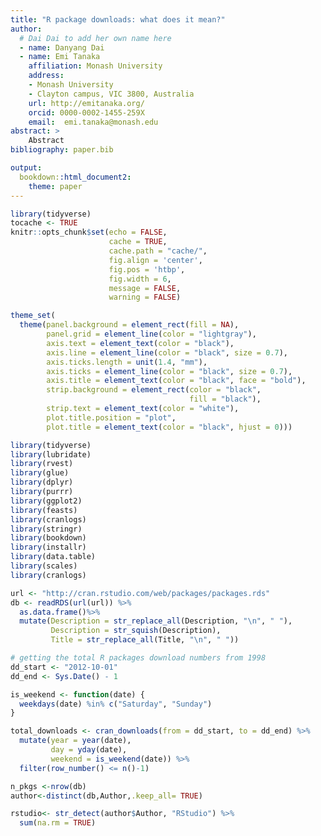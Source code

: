 ```yaml
---
title: "R package downloads: what does it mean?"
author:
  # Dai Dai to add her own name here
  - name: Danyang Dai
  - name: Emi Tanaka
    affiliation: Monash University
    address:
    - Monash University
    - Clayton campus, VIC 3800, Australia
    url: http://emitanaka.org/
    orcid: 0000-0002-1455-259X
    email:  emi.tanaka@monash.edu
abstract: >
    Abstract
bibliography: paper.bib

output: 
  bookdown::html_document2:
    theme: paper
---
```


```r
library(tidyverse)
tocache <- TRUE
knitr::opts_chunk$set(echo = FALSE, 
                      cache = TRUE,
                      cache.path = "cache/",
                      fig.align = 'center', 
                      fig.pos = 'htbp', 
                      fig.width = 6,
                      message = FALSE,
                      warning = FALSE)

theme_set(
  theme(panel.background = element_rect(fill = NA),
        panel.grid = element_line(color = "lightgray"),
        axis.text = element_text(color = "black"),
        axis.line = element_line(color = "black", size = 0.7),
        axis.ticks.length = unit(1.4, "mm"),
        axis.ticks = element_line(color = "black", size = 0.7),
        axis.title = element_text(color = "black", face = "bold"),
        strip.background = element_rect(color = "black",
                                        fill = "black"),
        strip.text = element_text(color = "white"),
        plot.title.position = "plot",
        plot.title = element_text(color = "black", hjust = 0)))
```


```r
library(tidyverse)
library(lubridate)
library(rvest)
library(glue)
library(dplyr)
library(purrr)
library(ggplot2)
library(feasts)
library(cranlogs)
library(stringr)
library(bookdown)
library(installr)
library(data.table)
library(scales)
library(cranlogs)
```


```r
url <- "http://cran.rstudio.com/web/packages/packages.rds"
db <- readRDS(url(url)) %>% 
  as.data.frame()%>% 
  mutate(Description = str_replace_all(Description, "\n", " "),
         Description = str_squish(Description),
         Title = str_replace_all(Title, "\n", " "))

# getting the total R packages download numbers from 1998
dd_start <- "2012-10-01"
dd_end <- Sys.Date() - 1

is_weekend <- function(date) {
  weekdays(date) %in% c("Saturday", "Sunday")
}

total_downloads <- cran_downloads(from = dd_start, to = dd_end) %>% 
  mutate(year = year(date),
         day = yday(date),
         weekend = is_weekend(date)) %>% 
  filter(row_number() <= n()-1)

n_pkgs <-nrow(db)
author<-distinct(db,Author,.keep_all= TRUE)

rstudio<- str_detect(author$Author, "RStudio") %>% 
  sum(na.rm = TRUE)
```